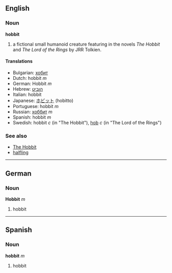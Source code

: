 ==English==
===Noun===
'''hobbit'''

# a fictional small humanoid creature featuring in the novels ''The Hobbit'' and ''The Lord of the Rings'' by JRR Tolkien.

====Translations====
*Bulgarian: [[хобит]]
*Dutch: hobbit ''m''
*German: Hobbit ''m''
*Hebrew: [[הוביט]]
*Italian: hobbit
*Japanese: [[ホビット]] (hobitto)
*Portuguese: hobbit ''m''
*Russian: [[хоббит]] ''m''
*Spanish: hobbit ''m''
*Swedish: hobbit ''c'' (in "The Hobbit"), [[hob]] ''c'' (in "The Lord of the Rings")

===See also===
*[[The Hobbit]]
*[[halfling]]

----

==German==
===Noun===
'''Hobbit''' ''m''

# hobbit

----

==Spanish==
===Noun===
'''hobbit''' ''m''

# hobbit